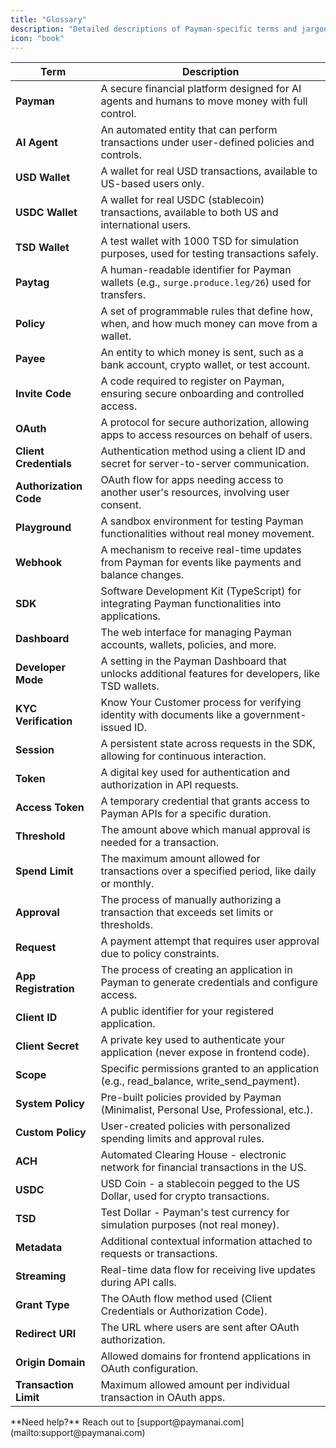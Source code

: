 ```yaml
---
title: "Glossary"
description: "Detailed descriptions of Payman-specific terms and jargons."
icon: "book"
---
```


| Term                   | Description                                                                                          |
| ---------------------- | ---------------------------------------------------------------------------------------------------- |
| **Payman**             | A secure financial platform designed for AI agents and humans to move money with full control.       |
| **AI Agent**           | An automated entity that can perform transactions under user-defined policies and controls.          |
| **USD Wallet**         | A wallet for real USD transactions, available to US-based users only.                                |
| **USDC Wallet**        | A wallet for real USDC (stablecoin) transactions, available to both US and international users.      |
| **TSD Wallet**         | A test wallet with 1000 TSD for simulation purposes, used for testing transactions safely.           |
| **Paytag**             | A human-readable identifier for Payman wallets (e.g., `surge.produce.leg/26`) used for transfers.    |
| **Policy**             | A set of programmable rules that define how, when, and how much money can move from a wallet.        |
| **Payee**              | An entity to which money is sent, such as a bank account, crypto wallet, or test account.            |
| **Invite Code**        | A code required to register on Payman, ensuring secure onboarding and controlled access.             |
| **OAuth**              | A protocol for secure authorization, allowing apps to access resources on behalf of users.           |
| **Client Credentials** | Authentication method using a client ID and secret for server-to-server communication.               |
| **Authorization Code** | OAuth flow for apps needing access to another user's resources, involving user consent.              |
| **Playground**         | A sandbox environment for testing Payman functionalities without real money movement.                |
| **Webhook**            | A mechanism to receive real-time updates from Payman for events like payments and balance changes.   |
| **SDK**                | Software Development Kit (TypeScript) for integrating Payman functionalities into applications.      |
| **Dashboard**          | The web interface for managing Payman accounts, wallets, policies, and more.                         |
| **Developer Mode**     | A setting in the Payman Dashboard that unlocks additional features for developers, like TSD wallets. |
| **KYC Verification**   | Know Your Customer process for verifying identity with documents like a government-issued ID.        |
| **Session**            | A persistent state across requests in the SDK, allowing for continuous interaction.                  |
| **Token**              | A digital key used for authentication and authorization in API requests.                             |
| **Access Token**       | A temporary credential that grants access to Payman APIs for a specific duration.                    |
| **Threshold**          | The amount above which manual approval is needed for a transaction.                                  |
| **Spend Limit**        | The maximum amount allowed for transactions over a specified period, like daily or monthly.          |
| **Approval**           | The process of manually authorizing a transaction that exceeds set limits or thresholds.             |
| **Request**            | A payment attempt that requires user approval due to policy constraints.                             |
| **App Registration**   | The process of creating an application in Payman to generate credentials and configure access.       |
| **Client ID**          | A public identifier for your registered application.                                                 |
| **Client Secret**      | A private key used to authenticate your application (never expose in frontend code).                 |
| **Scope**              | Specific permissions granted to an application (e.g., read_balance, write_send_payment).             |
| **System Policy**      | Pre-built policies provided by Payman (Minimalist, Personal Use, Professional, etc.).                |
| **Custom Policy**      | User-created policies with personalized spending limits and approval rules.                          |
| **ACH**                | Automated Clearing House - electronic network for financial transactions in the US.                  |
| **USDC**               | USD Coin - a stablecoin pegged to the US Dollar, used for crypto transactions.                       |
| **TSD**                | Test Dollar - Payman's test currency for simulation purposes (not real money).                       |
| **Metadata**           | Additional contextual information attached to requests or transactions.                              |
| **Streaming**          | Real-time data flow for receiving live updates during API calls.                                     |
| **Grant Type**         | The OAuth flow method used (Client Credentials or Authorization Code).                               |
| **Redirect URI**       | The URL where users are sent after OAuth authorization.                                              |
| **Origin Domain**      | Allowed domains for frontend applications in OAuth configuration.                                    |
| **Transaction Limit**  | Maximum allowed amount per individual transaction in OAuth apps.                                     |

<Note>
	**Need help?** Reach out to
	[support@paymanai.com](mailto:support@paymanai.com)
</Note>
